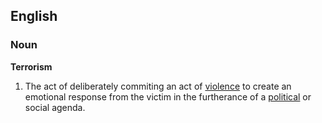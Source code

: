 ==English==
===Noun===
{{wikipedia}}
'''Terrorism'''
# The act of deliberately commiting an act of [[violence]] to create an emotional response from the victim in the furtherance of a [[political]] or social agenda.